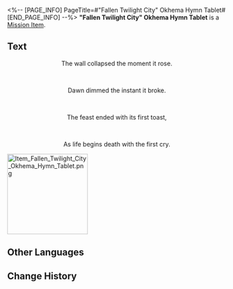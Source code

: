 <%-- [PAGE_INFO]
PageTitle=#"Fallen Twilight City" Okhema Hymn Tablet#
[END_PAGE_INFO] --%>
{{Item Infobox
|id          = 150075
|image       = Item Fallen Twilight City Okhema Hymn Tablet.png{{subst:void|<!--$UPLOAD:<<SpriteOutput/ItemFigures/150075.png>-<Item Fallen Twilight City Okhema Hymn Tablet.png>-<Item Icons>>-->}}
|type        = Mission Item
|invCategory = Missions
|rarity      = 3
|effect      = 
|description = A tablet inscribed with hymns and other writings, prophesying towards the end. It is said that within these fragments lies a secret so profound that it longs to be uncovered.
}}
{{Description|''"Prophecies never carry their message in plain words." &mdash; Anonymous Priest''}}
'''"Fallen Twilight City" Okhema Hymn Tablet''' is a [[Mission Item]].

==Text==
<div align="center">{{Color|Keyword|"Fallen Twilight City" Okhema Hymn Tablet}}</div>
<div align="center">The wall collapsed the moment it rose.</div><br /><div align="center">Dawn dimmed the instant it broke.</div><br /><div align="center">The feast ended with its first toast,</div><br /><div align="center">As life begins death with the first cry.</div>
[[File:Item Fallen Twilight City Okhema Hymn Tablet.png|185px]]{{subst:void|<!--$UPLOAD:<<SpriteOutput/Mission/EventPic/PicItem150075.png>-<Item Fallen Twilight City Okhema Hymn Tablet.png>-<Item Images>>-->}}

==Other Languages==
{{Other Languages
|en   = "Fallen Twilight City" Okhema Hymn Tablet
|zhs  = 「沉沦暮城」奥赫玛的颂言石板
|zht  = 「沉淪暮城」奧赫瑪的頌言石板
|ja   = 「黄昏に沈む城」オクヘイマの頌歌石板
|ko   = 「몰락한 황혼의 도시」 오크마의 송가 석판
|es   = Losa con himno de Oqueima, Ciudad Sumida en el Crepúsculo
|fr   = Tablette prophétique d'Okhema, la Ville du crépuscule déchu
|ru   = Скрижаль оды Падшего города сумерек Охемы
|th   = แผ่นหินสดุดีใน Okhema "เมืองลาลับอัสดง"
|vi   = Phiến Đá Ca Tụng "Thành Phố Chìm Vào Hoàng Hôn" Okhema
|de   = Hymnentafel aus „Gefallene Zwielichtstadt“ Okhema
|id   = Prasasti Ode "Kota Senja yang Runtuh" Okhema
|pt   = Tabuleta de Hinos de Okhema, Pólis Caída do Crepúsculo
}}

==Change History==
{{Change History|3.3}}